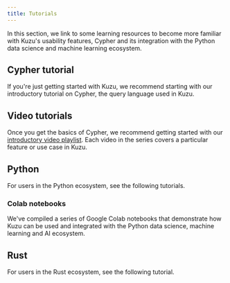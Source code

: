 ```yaml
---
title: Tutorials
---
```


In this section, we link to some learning resources to become more familiar with Kuzu's usability
features, Cypher and its integration with the Python data science and machine learning ecosystem.


## Cypher tutorial

If you're just getting started with Kuzu, we recommend starting with our introductory tutorial on
Cypher, the query language used in Kuzu.

<LinkCard
  title="Intro to Cypher"
  description="Become familiar with Cypher syntax"
  href="/tutorials/cypher"
/>

## Video tutorials

Once you get the basics of Cypher, we recommend getting started with our
[introductory video playlist](https://www.youtube.com/playlist?list=PLnMU6rfAdE1CSgarQ3SpDqeudCe42PzuD).
Each video in the series covers a particular feature or use case in Kuzu.

## Python

For users in the Python ecosystem, see the following tutorials.

### Colab notebooks

We've compiled a series of Google Colab 
notebooks that demonstrate how Kuzu can be used and integrated with the Python data science, machine 
learning and AI ecosystem.

<CardGrid>
  <LinkCard
    title="Kuzu and NetworkX"
    description="Working with NetworkX & graph algorithms using a Kuzu graph"
    href="https://colab.research.google.com/drive/1_AK-CHELz0fLAc2RCPvPgD-R7-NGyrGu"
  />
  <LinkCard
    title="Kuzu and PyTorch Geometric (1)"
    description="Node property prediction"
    href="https://colab.research.google.com/drive/1ijFoPN4USr4umUzRoCfRPFNZfbhKKLcC"
  />
  <LinkCard
    title="Kuzu and PyTorch Geometric (2)"
    description="Link prediction"
    href="https://colab.research.google.com/drive/1OxlDLUYZL8jTkqKdVebFtek7yZ5of7FK"
  />
  <LinkCard
    title="LlamaIndex-Kuzu Integration"
    description="Using Kuzu as a property graph store for LlamaIndex"
    href="https://colab.research.google.com/drive/1brAdNRNLG2XHD7Jv3ZwSQCOCJ_wmfd1B"
  />
  <LinkCard
    title="LangChain-Kuzu Integration"
    description="Using Kuzu as a property graph store for LangChain"
    href="https://colab.research.google.com/drive/16FscFHwSKQNXFprChdQufMP7G6u8cMTS"
  />
</CardGrid>

## Rust

For users in the Rust ecosystem, see the following tutorial.

<LinkCard
title="Rust tutorial"
description="Tutorial for Kuzu's Rust API"
href="/tutorials/rust"
/>
